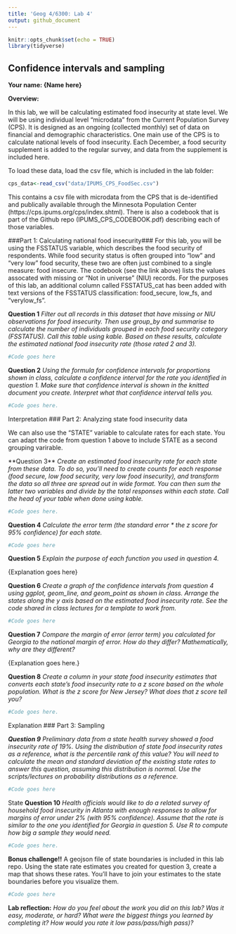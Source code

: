 ```yaml
---
title: 'Geog 4/6300: Lab 4'
output: github_document
---
```


```r
knitr::opts_chunk$set(echo = TRUE)
library(tidyverse)
```

## Confidence intervals and sampling

**Your name: {Name here}**

**Overview:**

In this lab, we will be calculating estimated food insecurity at state level. We will be using individual level “microdata” from the Current Population Survey (CPS). It is designed as an ongoing (collected monthly) set of data on financial and demographic characteristics. One main use of the CPS is to calculate national levels of food insecurity. Each December, a food security supplement is added to the regular survey, and data from the supplement is included here.

To load these data, load the csv file, which is included in the lab folder:

```r
cps_data<-read_csv("data/IPUMS_CPS_FoodSec.csv")
```

This contains a csv file with microdata from the CPS that is de-identified and publically available through the Minnesota Population Center (https://cps.ipums.org/cps/index.shtml). There is also a codebook that is part of the Github repo (IPUMS_CPS_CODEBOOK.pdf) describing each of those variables.

###Part 1: Calculating national food insecurity###
For this lab, you will be using the FSSTATUS variable, which describes the food security of respondents. While food security status is often grouped into “low” and “very low” food security, these two are often just combined to a single measure: food insecure. The codebook (see the link above) lists the values assocated with missing or "Not in universe" (NIU) records. For the purposes of this lab, an additional column called FSSTATUS_cat has been added with text versions of the FSSTATUS classification: food_secure, low_fs, and "verylow_fs".

**Question 1** _Filter out all records in this dataset that have missing or NIU observations for food insecurity. Then use group_by and summarise to calculate the number of individuals grouped in each food security category (FSSTATUS).  Call this table using kable. Based on these results, calculate the estimated national food insecurity rate (those rated 2 and 3)._

```r
#Code goes here
```

**Question 2** _Using the formula for confidence intervals for proportions shown in class, calculate a confidence interval for the rate you identified in question 1. Make sure that confidence interval is shown in the knitted document you create. Interpret what that confidence interval tells you._

```r
#Code goes here. 
```

{Interpretation goes here.}

### Part 2: Analyzing state food insecurity data

We can also use the "STATE" variable to calculate rates for each state. You can adapt the code from question 1 above to include STATE as a second grouping varirable. 

**Question 3\** _Create an estimated food insecurity rate for each state from these data. To do so, you'll need to create counts for each response (food secure, low food security, very low food insecurity), and transform the data so all three are spread out in wide format. You can then sum the latter two variables and divide by the total responses within each state. Call the head of your table when done using kable._

```r
#Code goes here.
```


**Question 4** _Calculate the error term (the standard error * the z score for 95% confidence) for each state._

```r
#Code goes here
```

**Question 5** _Explain the purpose of each function you used in question 4._

{Explanation goes here}

**Question 6** _Create a graph of the confidence intervals from question 4 using ggplot, geom_line, and geom_point as shown in class. Arrange the states along the y axis based on the estimated food insecurity rate. See the code shared in class lectures for a template to work from._

```r
#Code goes here
```

**Question 7** _Compare the margin of error (error term) you calculated for Georgia to the national margin of error. How do they differ? Mathematically, why are they different?_

{Explanation goes here.}

**Question 8** _Create a column in your state food insecurity estimates that converts each state's food insecurity rate to a z score based on the whole population. What is the z score for New Jersey? What does that z score tell you?_

```r
#Code goes here.
```

{Explanation goes here.}

### Part 3: Sampling

***Question 9*** _Preliminary data from a state health survey showed a food insecurity rate of 19%. Using the distribution of state food insecurity rates as a reference, what is the percentile rank of this value? You will need to calculate the mean and standard deviation of the existing state rates to answer this question, assuming this distribution is normal. Use the scripts/lectures on probability distributions as a reference._

```r
#Code goes here
```

{State the percentile ranking here.}

**Question 10** _Health officials would like to do a related survey of household food insecurity in Atlanta with enough responses to allow for margins of error under 2% (with 95% confidence). Assume that the rate is similar to the one you identified for Georgia in question 5.  Use R to compute how big a sample they would need._ 

```r
#Code goes here.
```

**Bonus challenge!!**
A geojson file of state boundaries is included in this lab repo. Using the state rate estimates you created for question 3, create a map that shows these rates. You'll have to join your estimates to the state boundaries before you visualize them.

```r
#Code goes here
```

**Lab reflection:** _How do you feel about the work you did on this lab? Was it easy, moderate, or hard? What were the biggest things you learned by completing it? How would you rate it low pass/pass/high pass)?_
